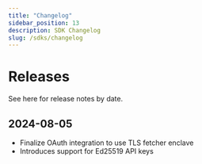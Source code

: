 ```yaml
---
title: "Changelog"
sidebar_position: 13
description: SDK Changelog
slug: /sdks/changelog
---
```



# Releases
See here for release notes by date.

## 2024-08-05

- Finalize OAuth integration to use TLS fetcher enclave
- Introduces support for Ed25519 API keys